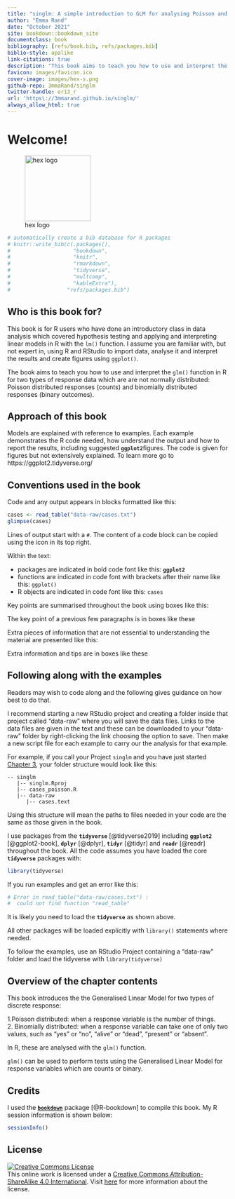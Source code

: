 ```yaml
--- 
title: "singlm: A simple introduction to GLM for analysing Poisson and Binomial responses in R"
author: "Emma Rand"
date: "October 2021"
site: bookdown::bookdown_site
documentclass: book
bibliography: [refs/book.bib, refs/packages.bib]
biblio-style: apalike
link-citations: true
description: "This book aims to teach you how to use and interpret the glm() function in R for two types of response data which are are not normally distributed: Poisson distributed responses (counts) and binomially distributed responses (binary outcomes)."
favicon: images/favicon.ico
cover-image: images/hex-s.png
github-repo: 3mmaRand/singlm
twitter-handle: er13_r
url: 'https\://3mmarand.github.io/singlm/'
always_allow_html: true
---
```


# Welcome! {-#welcome}

![hex logo](images/hex-s.png){width=150px} 


```r
# automatically create a bib database for R packages
# knitr::write_bib(c(.packages(),
#                    "bookdown",
#                    "knitr",
#                    "rmarkdown",
#                    "tidyverse",
#                    "multcomp",
#                    "kableExtra"),
#                  "refs/packages.bib")
```


## Who is this book for?

This book is for R users who have done an introductory class in data analysis which covered hypothesis testing and applying and interpreting linear models in R with the `lm()` function. I assume you are familiar with, but not expert in, using R and RStudio to import data, analyse it and interpret the results and create figures using `ggplot()`. 

The book aims to teach you how to use and interpret the `glm()` function in R for two types of response data which are are not normally distributed: Poisson distributed responses (counts) and binomially distributed responses (binary outcomes). 

## Approach of this book

Models are explained with reference to examples. Each example demonstrates the R code needed, how understand the output and how to report the results, including suggested **`ggplot2`**figures. 
The code is given for figures but not extensively explained. To learn more go to  https://ggplot2.tidyverse.org/


## Conventions used in the book
Code and any output appears in blocks formatted like this:

```r
cases <- read_table("data-raw/cases.txt")
glimpse(cases)
```

Lines of output start with a `#`. The content of a code block can be copied using the icon in its top right.

Within the text:

- packages are indicated in bold code font like this: **`ggplot2`**  
- functions are indicated in code font with brackets after their name like this: `ggplot()`  
- R objects are indicated in code font like this: `cases`  

Key points are summarised throughout the book using boxes like this:

:::key
The key point of a previous few paragraphs is in boxes like these
:::

Extra pieces of information that are not essential to understanding the material are presented like this:

:::fyi
Extra information and tips are in boxes like these
:::


## Following along with the examples
Readers may wish to code along and the following gives guidance on how best to do that.

I recommend starting a new RStudio project and creating a folder inside that project called "data-raw" where you will save the data files. Links to the data files are given in the text and these can be downloaded to your "data-raw" folder by right-clicking the link choosing the option to save. Then make a new script file for each example to carry our the analysis for that example.


For example, if you call your Project `singlm` and you have just started [Chapter 3](#pois-glm-single-cont), your folder structure would look like this:

```
-- singlm
   |-- singlm.Rproj
   |-- cases_poisson.R
   |-- data-raw
      |-- cases.text

```

Using this structure will mean the paths to files needed in your code are the same as those given in the book.

I use packages from the **`tidyverse`** [@tidyverse2019] including **`ggplot2`** [@ggplot2-book], **`dplyr`** [@dplyr], **`tidyr`** [@tidyr] and **`readr`** [@readr] throughout the book. All the code assumes you have loaded the core **`tidyverse`** packages with: 

```r
library(tidyverse)
```

If you run examples and get an error like this: 

```r
# Error in read_table("data-raw/cases.txt") : 
#  could not find function "read_table"
```

It is likely you need to load the **`tidyverse`** as shown above.

All other packages will be loaded explicitly with `library()` statements where needed. 

:::key
To follow the examples, use an RStudio Project containing a "data-raw" folder and load the tidyverse with `library(tidyverse)`
:::

## Overview of the chapter contents
This book introduces the the Generalised Linear Model for two types of discrete response:

1.Poisson distributed: when a response variable is the number of things.   
2. Binomially distributed: when a response variable can take one of only two values, such as "yes" or "no", "alive" or "dead", "present" or "absent".

In R, these are analysed with the `glm()` function.

:::key
`glm()` can be used to perform tests using the Generalised Linear Model for response variables which are counts or binary.
:::



## Credits {.unnumbered}

I used the [**`bookdown`**](https://bookdown.org/yihui/bookdown/) package [@R-bookdown] to compile this book. My R session information is shown below:

```r
sessionInfo()
```

## License {.unnumbered}

<a rel="license" href="https://creativecommons.org/licenses/by-sa/4.0/"><img src="https://licensebuttons.net/l/by-sa/4.0/88x31.png" alt="Creative Commons License" style="border-width:0"/></a><br />This online work is licensed under a <a rel="license" href="https://creativecommons.org/licenses/by-sa/4.0/">Creative Commons Attribution-ShareAlike 4.0 International</a>.
Visit [here](https://github.com/dukestatsciintrods/blob/master/LICENSE.md) for more information about the license.
